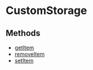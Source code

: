 
# CustomStorage

## Methods

- [getItem](../../CustomStorage/methods/js_sdk.admin.CustomStorage.getItem/page.mdx)
- [removeItem](../../CustomStorage/methods/js_sdk.admin.CustomStorage.removeItem/page.mdx)
- [setItem](../../CustomStorage/methods/js_sdk.admin.CustomStorage.setItem/page.mdx)
